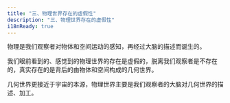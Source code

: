 ```yaml
---
title: "三、物理世界存在的虚假性"
description: "三、物理世界存在的虚假性"
i18nReady: true
---
```




物理是我们观察者对物体和空间运动的感知，再经过大脑的描述而诞生的。

我们眼前看到的、感觉到的物理世界的存在是虚假的，脱离我们观察者是不存在的，真实存在的是背后的由物体和空间构成的几何世界。

几何世界更接近于宇宙的本源，物理世界主要是我们观察者的大脑对几何世界的描述、加工。
